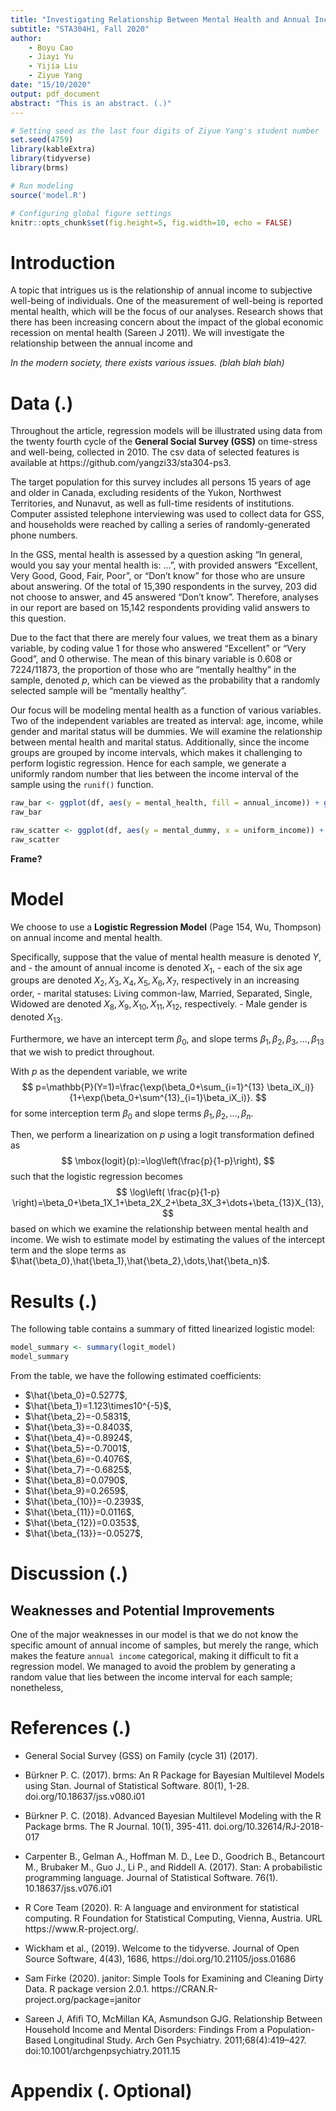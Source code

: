 ```yaml
---
title: "Investigating Relationship Between Mental Health and Annual Income using Logistic Regression"
subtitle: "STA304H1, Fall 2020"
author: 
    - Boyu Cao
    - Jiayi Yu
    - Yijia Liu
    - Ziyue Yang
date: "15/10/2020"
output: pdf_document
abstract: "This is an abstract. (.)"
---
```



```r
# Setting seed as the last four digits of Ziyue Yang's student number
set.seed(4759)
library(kableExtra)
library(tidyverse)
library(brms)

# Run modeling
source('model.R')

# Configuring global figure settings
knitr::opts_chunk$set(fig.height=5, fig.width=10, echo = FALSE)

```

# Introduction

A topic that intrigues us is the relationship of annual income to subjective well-being of individuals. One of the measurement of well-being is reported mental health, which will be the focus of our analyses. Research shows that there has been increasing concern about the impact of the global economic recession on mental health (Sareen J 2011). We will investigate the relationship between the annual income and 

*In the modern society, there exists various issues. (blah blah blah)*

# Data (.)

Throughout the article, regression models will be illustrated using data from the twenty fourth cycle of the  **General Social Survey (GSS)** on time-stress and well-being, collected in 2010. The csv data of selected features is available at https://github.com/yangzi33/sta304-ps3.

The target population for this survey includes all persons 15 years of age and older in Canada, excluding residents of the Yukon, Northwest Territories, and Nunavut, as well as full-time residents of institutions. Computer assisted telephone interviewing was used to collect data for GSS, and households were reached by calling a series of randomly-generated phone numbers.

In the GSS, mental health is assessed by a question asking "In general, would you say your mental health is: ...", with provided answers "Excellent, Very Good, Good, Fair, Poor", or "Don't know" for those who are unsure about answering. Of the total of 15,390 respondents in the survey, 203 did not choose to answer, and 45 answered "Don't know". Therefore, analyses in our report are based on 15,142 respondents providing valid answers to this question. 

Due to the fact that there are merely four values, we treat them as a binary variable, by coding value $1$ for those who answered "Excellent" or "Very Good", and $0$ otherwise. The mean of this binary variable is 0.608 or 7224/11873, the proportion of those who are "mentally healthy" in the sample, denoted $p$, which can be viewed as the probability that a randomly selected sample will be "mentally healthy".

Our focus will be modeling mental health as a function of various variables. Two of the independent variables are treated as interval: age, income, while gender and marital status will be dummies. We will examine the relationship between mental health and marital status. Additionally, since the income groups are grouped by income intervals, which makes it challenging to perform logistic regression. Hence for each sample, we generate a uniformly random number that lies between the income interval of the sample using the `runif()` function.

<!-- - Marital status: single, married, living common-law, divorced, and widowed. This will be the main response variable -->
<!-- - Age group of the respondent: by groups of 10 such as "45 to 54". -->
<!-- - Gender of the respondent: male and female. -->
<!-- - Annual income grouped by ranges:  -->
<!--   - No income,  -->
<!--   - Less than \$5000, -->
<!--   - 7788 -->
<!--   - \$0 to \$49,999, \$50,000 to \$100,000, over \$100,000. -->

```r
raw_bar <- ggplot(df, aes(y = mental_health, fill = annual_income)) + geom_bar() + labs(title = "Figure 1. Proportion of Mental Health Status Grouped by Annual Income", fill = "Annual Income", subtitle = "Source: Cleaned Dataset.") + ylab("Mental Health Indicator")
raw_bar

raw_scatter <- ggplot(df, aes(y = mental_dummy, x = uniform_income)) + geom_point()
raw_scatter
```


**Frame? **


# Model

We choose to use a **Logistic Regression Model** (Page 154, Wu, Thompson) on annual income and mental health.


Specifically, suppose that the value of mental health measure is denoted $Y$, and 
  - the amount of annual income is denoted $X_1$,
  - each of the six age groups are denoted $X_2,X_3,X_4,X_5,X_6,X_7$, respectively in an increasing order,
  - marital statuses: Living common-law, Married, Separated, Single, Widowed are denoted $X_8,X_9,X_{10},X_{11},X_{12}$, respectively.
  - Male gender is denoted $X_13$. 

Furthermore, we have an intercept term $\beta_0$, and slope terms $\beta_1,\beta_2,\beta_3,\dots,\beta_{13}$ that we wish to predict throughout.

With $p$ as the dependent variable, we write 
$$
p=\mathbb{P}(Y=1)=\frac{\exp(\beta_0+\sum_{i=1}^{13} \beta_iX_i)}{1+\exp(\beta_0+\sum^{13}_{i=1}\beta_iX_i)}.
$$
for some interception term $\beta_0$ and slope terms $\beta_1,\beta_2,\dots,\beta_n$.

Then, we perform a linearization on $p$ using a logit transformation defined as
$$
\mbox{logit}(p):=\log\left(\frac{p}{1-p}\right),
$$
 such that the logistic regression becomes
$$
\log\left( \frac{p}{1-p} \right)=\beta_0+\beta_1X_1+\beta_2X_2+\beta_3X_3+\dots+\beta_{13}X_{13},
$$
based on which we examine the relationship between mental health and income. We wish to estimate model by estimating the values of the intercept term and the slope terms as $\hat{\beta_0},\hat{\beta_1},\hat{\beta_2},\dots,\hat{\beta_n}$. 

<!-- Based on $\hat{\beta_0},\hat{\beta_1},\hat{\beta_2},\dots,\hat{\beta_n}$, we can predict mental health of a response outcomes by the annual income -->


# Results (.)

The following table contains a summary of fitted linearized logistic model:

```r
model_summary <- summary(logit_model)
model_summary
```

From the table, we have the following estimated coefficients:

- $\hat{\beta_0}=0.5277$,
- $\hat{\beta_1}=1.123\times10^{-5}$,
- $\hat{\beta_2}=-0.5831$,
- $\hat{\beta_3}=-0.8403$,
- $\hat{\beta_4}=-0.8924$,
- $\hat{\beta_5}=-0.7001$,
- $\hat{\beta_6}=-0.4076$,
- $\hat{\beta_7}=-0.6825$,
- $\hat{\beta_8}=0.0790$,
- $\hat{\beta_9}=0.2659$,
- $\hat{\beta_{10}}=-0.2393$,
- $\hat{\beta_{11}}=0.0116$,
- $\hat{\beta_{12}}=0.0353$,
- $\hat{\beta_{13}}=-0.0527$,



# Discussion (.)

## Weaknesses and Potential Improvements

One of the major weaknesses in our model is that we do not know the specific amount of annual income of samples, but merely the range, which makes the feature `annual income` categorical, making it difficult to fit a regression model. We managed to avoid the problem by generating a random value that lies between the income interval for each sample; nonetheless, 

# References (.)


<!-- For brms -->
<!-- ######## -->

* General Social Survey (GSS) on Family (cycle 31) (2017).

* Bürkner P. C. (2017). brms: An R Package for Bayesian Multilevel Models using Stan. Journal of Statistical Software. 80(1), 1-28. doi.org/10.18637/jss.v080.i01

* Bürkner P. C. (2018). Advanced Bayesian Multilevel Modeling with the R Package brms. The R Journal. 10(1), 395-411. doi.org/10.32614/RJ-2018-017

<!-- ######## -->

<!-- For Stan -->
<!-- ######## -->

* Carpenter B., Gelman A., Hoffman M. D., Lee D., Goodrich B., Betancourt M., Brubaker M., Guo J., Li P., and Riddell A. (2017). Stan: A probabilistic programming language. Journal of Statistical Software. 76(1). 10.18637/jss.v076.i01

<!-- ######## -->

* R Core Team (2020). R: A language and environment for statistical computing. R Foundation for Statistical
  Computing, Vienna, Austria. URL https://www.R-project.org/.
  
* Wickham et al., (2019). Welcome to the tidyverse. Journal of Open Source Software, 4(43), 1686,
  https://doi.org/10.21105/joss.01686

* Sam Firke (2020). janitor: Simple Tools for Examining and Cleaning Dirty Data. R package version 2.0.1.
  https://CRAN.R-project.org/package=janitor

* Sareen J, Afifi TO, McMillan KA, Asmundson GJG. Relationship Between Household Income and Mental Disorders: Findings   From a Population-Based Longitudinal Study. Arch Gen Psychiatry. 2011;68(4):419–427. doi:10.1001/archgenpsychiatry.2011.15

# Appendix (. Optional)